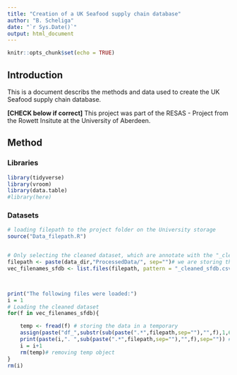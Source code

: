 ```yaml
---
title: "Creation of a UK Seafood supply chain database"
author: "B. Scheliga"
date: "`r Sys.Date()`"
output: html_document
---
```


```r
knitr::opts_chunk$set(echo = TRUE)
```

## Introduction

This is a document describs the methods and data used to create the UK Seafood supply chain database. 

**[CHECK below if correct]**
This project was part of the RESAS - Project from the Rowett Insitute at the University of Aberdeen.

## Method

### Libraries

```r
library(tidyverse)
library(vroom)
library(data.table)
#library(here)
```

### Datasets

```r
# loading filepath to the project folder on the University storage
source("Data_filepath.R")


# Only selecting the cleaned dataset, which are annotate with the "_cleaned_sfdb". There might be other processed files in the folder, which we don't want
filepath <- paste(data_dir,"ProcessedData/", sep="")# we are storing the file path here, because we'll need it later
vec_filenames_sfdb <- list.files(filepath, pattern = "_cleaned_sfdb.csv", full.names = TRUE)



print("The following files were loaded:")
i = 1
# Loading the cleaned dataset
for(f in vec_filenames_sfdb){

    temp <- fread(f) # storing the data in a temporary 
    assign(paste("df_",substr(sub(paste(".*",filepath,sep=""),"",f),1,6),sep=""),temp) # assigning the df a name based on input dataset
    print(paste(i,". ",sub(paste(".*",filepath,sep=""),"",f),sep="")) # print out which dataset files had been used
    i = i+1
    rm(temp)# removing temp object
}
rm(i)


```

